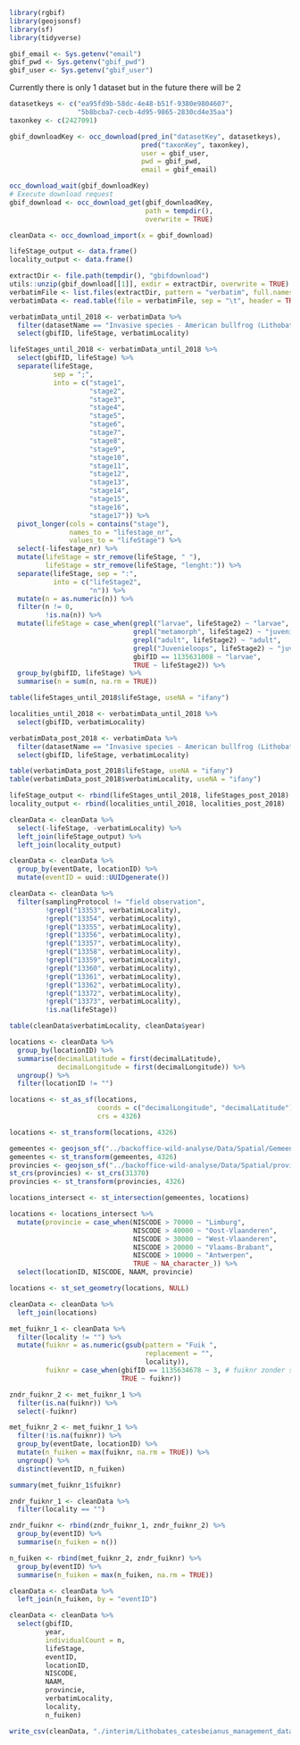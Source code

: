 ```r
library(rgbif)
library(geojsonsf)
library(sf)
library(tidyverse)
```

```r
gbif_email <- Sys.getenv("email")
gbif_pwd <- Sys.getenv("gbif_pwd")
gbif_user <- Sys.getenv("gbif_user")
```

Currently there is only 1 dataset but in the future there will be 2

```r
datasetkeys <- c("ea95fd9b-58dc-4e48-b51f-9380e9804607", 
                 "5b8bcba7-cecb-4d95-9865-2830cd4e35aa")
taxonkey <- c(2427091)

gbif_downloadKey <- occ_download(pred_in("datasetKey", datasetkeys),
                                 pred("taxonKey", taxonkey),
                                 user = gbif_user,
                                 pwd = gbif_pwd,
                                 email = gbif_email)

occ_download_wait(gbif_downloadKey)
# Execute download request
gbif_download <- occ_download_get(gbif_downloadKey, 
                                  path = tempdir(), 
                                  overwrite = TRUE)

cleanData <- occ_download_import(x = gbif_download) 
```

```r
lifeStage_output <- data.frame()
locality_output <- data.frame()

extractDir <- file.path(tempdir(), "gbifdownload")
utils::unzip(gbif_download[[1]], exdir = extractDir, overwrite = TRUE)
verbatimFile <- list.files(extractDir, pattern = "verbatim", full.names = TRUE)
verbatimData <- read.table(file = verbatimFile, sep = "\t", header = TRUE) 
```

```r
verbatimData_until_2018 <- verbatimData %>% 
  filter(datasetName == "Invasive species - American bullfrog (Lithobates catesbeiana) in Flanders, Belgium") %>% 
  select(gbifID, lifeStage, verbatimLocality)

lifeStages_until_2018 <- verbatimData_until_2018 %>% 
  select(gbifID, lifeStage) %>% 
  separate(lifeStage, 
           sep = ";",
           into = c("stage1",
                    "stage2",
                    "stage3",
                    "stage4",
                    "stage5",
                    "stage6",
                    "stage7",
                    "stage8",
                    "stage9",
                    "stage10",
                    "stage11",
                    "stage12",
                    "stage13",
                    "stage14",
                    "stage15",
                    "stage16",
                    "stage17")) %>% 
  pivot_longer(cols = contains("stage"),
               names_to = "lifestage_nr",
               values_to = "lifeStage") %>% 
  select(-lifestage_nr) %>% 
  mutate(lifeStage = str_remove(lifeStage, " "),
         lifeStage = str_remove(lifeStage, "lenght:")) %>% 
  separate(lifeStage, sep = ":",
           into = c("lifeStage2",
                    "n")) %>% 
  mutate(n = as.numeric(n)) %>% 
  filter(n != 0,
         !is.na(n)) %>% 
  mutate(lifeStage = case_when(grepl("larvae", lifeStage2) ~ "larvae",
                               grepl("metamorph", lifeStage2) ~ "juvenile",
                               grepl("adult", lifeStage2) ~ "adult",
                               grepl("Juvenieloops", lifeStage2) ~ "juvenile",
                               gbifID == 1135631008 ~ "larvae",
                               TRUE ~ lifeStage2)) %>% 
  group_by(gbifID, lifeStage) %>% 
  summarise(n = sum(n, na.rm = TRUE))

table(lifeStages_until_2018$lifeStage, useNA = "ifany")

localities_until_2018 <- verbatimData_until_2018 %>% 
  select(gbifID, verbatimLocality)
```

```r
verbatimData_post_2018 <- verbatimData %>% 
  filter(datasetName == "Invasive species - American bullfrog (Lithobates catesbeianus) in Flanders, Belgium (post 2018)") %>% 
  select(gbifID, lifeStage, verbatimLocality)

table(verbatimData_post_2018$lifeStage, useNA = "ifany")
table(verbatimData_post_2018$verbatimLocality, useNA = "ifany")
```

```r
lifeStage_output <- rbind(lifeStages_until_2018, lifeStages_post_2018)
locality_output <- rbind(localities_until_2018, localities_post_2018)
```

```r
cleanData <- cleanData %>% 
  select(-lifeStage, -verbatimLocality) %>% 
  left_join(lifeStage_output) %>% 
  left_join(locality_output)
```

```r
cleanData <- cleanData %>% 
  group_by(eventDate, locationID) %>% 
  mutate(eventID = uuid::UUIDgenerate())
```

```r
cleanData <- cleanData %>% 
  filter(samplingProtocol != "field observation",
         !grepl("13353", verbatimLocality),
         !grepl("13354", verbatimLocality),
         !grepl("13355", verbatimLocality),
         !grepl("13356", verbatimLocality),
         !grepl("13357", verbatimLocality),
         !grepl("13358", verbatimLocality),
         !grepl("13359", verbatimLocality),
         !grepl("13360", verbatimLocality),
         !grepl("13361", verbatimLocality),
         !grepl("13362", verbatimLocality),
         !grepl("13372", verbatimLocality),
         !grepl("13373", verbatimLocality),
         !is.na(lifeStage))

table(cleanData$verbatimLocality, cleanData$year)
```

```r
locations <- cleanData %>% 
  group_by(locationID) %>% 
  summarise(decimalLatitude = first(decimalLatitude),
            decimalLongitude = first(decimalLongitude)) %>% 
  ungroup() %>% 
  filter(locationID != "")

locations <- st_as_sf(locations, 
                      coords = c("decimalLongitude", "decimalLatitude"),
                      crs = 4326)

locations <- st_transform(locations, 4326)

gemeentes <- geojson_sf("../backoffice-wild-analyse/Data/Spatial/Gemeentes.geojson")
gemeentes <- st_transform(gemeentes, 4326)
provincies <- geojson_sf("../backoffice-wild-analyse/Data/Spatial/provinces.geojson")
st_crs(provincies) <- st_crs(31370)
provincies <- st_transform(provincies, 4326)

locations_intersect <- st_intersection(gemeentes, locations)

locations <- locations_intersect %>% 
  mutate(provincie = case_when(NISCODE > 70000 ~ "Limburg",
                               NISCODE > 40000 ~ "Oost-Vlaanderen",
                               NISCODE > 30000 ~ "West-Vlaanderen",
                               NISCODE > 20000 ~ "Vlaams-Brabant",
                               NISCODE > 10000 ~ "Antwerpen",
                               TRUE ~ NA_character_)) %>% 
  select(locationID, NISCODE, NAAM, provincie)

locations <- st_set_geometry(locations, NULL)

cleanData <- cleanData %>% 
  left_join(locations)
```

```r
met_fuiknr_1 <- cleanData %>% 
  filter(locality != "") %>% 
  mutate(fuiknr = as.numeric(gsub(pattern = "Fuik ",
                                  replacement = "",
                                  locality)),
         fuiknr = case_when(gbifID == 1135634678 ~ 3, # fuiknr zonder spatie
                            TRUE ~ fuiknr)) 

zndr_fuiknr_2 <- met_fuiknr_1 %>% 
  filter(is.na(fuiknr)) %>% 
  select(-fuiknr)

met_fuiknr_2 <- met_fuiknr_1 %>% 
  filter(!is.na(fuiknr)) %>% 
  group_by(eventDate, locationID) %>% 
  mutate(n_fuiken = max(fuiknr, na.rm = TRUE)) %>% 
  ungroup() %>% 
  distinct(eventID, n_fuiken)

summary(met_fuiknr_1$fuiknr)

zndr_fuiknr_1 <- cleanData %>% 
  filter(locality == "")

zndr_fuiknr <- rbind(zndr_fuiknr_1, zndr_fuiknr_2) %>% 
  group_by(eventID) %>% 
  summarise(n_fuiken = n())

n_fuiken <- rbind(met_fuiknr_2, zndr_fuiknr) %>% 
  group_by(eventID) %>% 
  summarise(n_fuiken = max(n_fuiken, na.rm = TRUE))

cleanData <- cleanData %>% 
  left_join(n_fuiken, by = "eventID")
```

```r
cleanData <- cleanData %>% 
  select(gbifID,
         year,
         individualCount = n,
         lifeStage,
         eventID,
         locationID,
         NISCODE, 
         NAAM,
         provincie, 
         verbatimLocality,
         locality,
         n_fuiken)
```

```r
write_csv(cleanData, "./interim/Lithobates_catesbeianus_management_data.csv")
```
